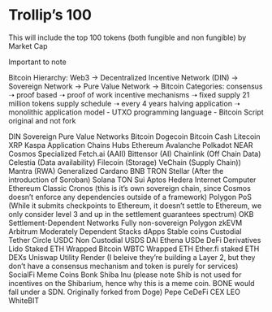 # Trollip's 100

This will include the top 100 tokens (both fungible and non fungible) by Market Cap

Important to note 

Bitcoin
Hierarchy:
Web3 → Decentralized Incentive Network (DIN) → Sovereign Network → Pure Value Network → Bitcoin 
Categories:
consensus ➝ proof based ➝ proof of work
incentive mechanisms ➝ fixed supply 21 million tokens
supply schedule ➝ every 4 years halving
application ➝ monolithic
application model - UTXO
programming language - Bitcoin Script
original and not fork


DIN
Sovereign
Pure Value Networks
Bitcoin
Dogecoin
Bitcoin Cash
Litecoin
XRP
Kaspa
Application Chains
Hubs
Ethereum
Avalanche
Polkadot
NEAR
Cosmos
Specialized
Fetch.ai (AAII)
Bittensor (AI)
Chainlink (Off Chain Data)
Celestia (Data availability)
Filecoin (Storage)
VeChain (Supply Chain))
Mantra (RWA)
Generalized
Cardano
BNB
TRON
Stellar (After the introduction of Soroban)
Solana
TON
Sui
Aptos
Hedera
Internet Computer
Ethereum Classic
Cronos (this is it's own sovereign chain, since Cosmos doesn't enforce any dependencies outside of a framework)
Polygon PoS (While it submits checkpoints to Ethereum, it doesn't settle to Ethereum, we only consider level 3 and up in the settlement guarantees spectrum)
OKB
Settlement-Dependent Networks
Fully non-sovereign
Polygon zkEVM
Arbitrum
Moderately Dependent
Stacks
dApps
Stable coins
Custodial
Tether
Circle USDC
Non Custodial
USDS 
DAI
Ethena USDe
DeFi
Derivatives
Lido Staked ETH
Wrapped Bitcoin WBTC
Wrapped ETH
Ether.fi staked ETH
DEXs
Uniswap
Utility
Render (I beleive they're building a Layer 2, but they don't have a consensus mechanism and token is purely for services)
SocialFi
Meme Coins
Bonk
Shiba Inu (please note Shib is not used for incentives on the Shibarium, hence why this is a meme coin. BONE would fall under a SDN. Originally forked from Doge)
Pepe
CeDeFi
CEX
LEO
WhiteBIT
